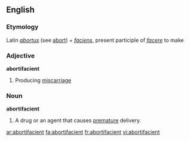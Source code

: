 ==English==

===Etymology===
Latin ''[[abortus]]'' (see [[abort]]) + ''[[faciens]]'', present participle of ''[[facere]]'' to make
===Adjective===
'''abortifacient'''

#Producing [[miscarriage]]
===Noun===
'''abortifacient'''

#A drug or an agent that causes [[premature]] delivery.

[[ar:abortifacient]]
[[fa:abortifacient]]
[[fr:abortifacient]]
[[vi:abortifacient]]